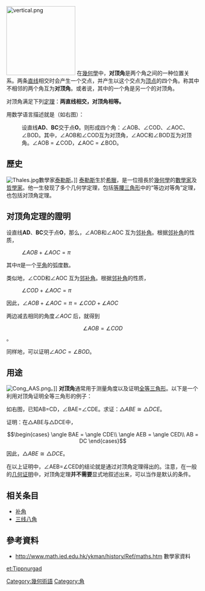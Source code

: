 [[File:vertical.png|180px]]
在[[幾何學|幾何學]]中，'''对顶角'''是两个角之间的一种位置关系。两条[[直线|直线]]相交时会产生一个交点，并产生以这个交点为[[頂點_(幾何)|顶点]]的四个角。称其中不相邻的两个角互为'''对顶角'''。或者说，其中的一个角是另一个的对顶角。

对顶角满足下列[[定理|定理]]：'''两直线相交，对顶角相等。'''

用数学语言描述就是（如右图）：
:设直线'''AD'''、'''BC'''交于点'''O'''。则形成四个角：∠AOB、∠COD、∠AOC、∠BOD。其中，∠AOB和∠COD互为对顶角，∠AOC和∠BOD互为对顶角。∠AOB = ∠COD，∠AOC = ∠BOD。

==歷史==
[[File:Thales.jpg|thumb]]數學家[[泰勒斯|泰勒斯]]。]]
[[泰勒斯|泰勒斯]]生於[[希臘|希臘]]，是一位擅長於[[幾何學|幾何學]]的[[數學家|數學家]]及[[哲學家|哲學家]]。他一生發现了多个几何学定理，包括[[等腰三角形|等腰三角形]]中的“等边对等角”定理，也包括对顶角定理。

==对顶角定理的證明==
设直线'''AD'''、'''BC'''交于点'''O'''，那么，∠AOB和∠AOC 互为[[邻补角|邻补角]]。根据[[邻补角|邻补角]]的性质，
: <math>\angle AOB + \angle AOC = \pi</math>
其中<math>\pi</math>是一个[[平角|平角]]的弧度数。

类似地，∠COD和∠AOC 互为[[邻补角|邻补角]]。根据[[邻补角|邻补角]]的性质，
: <math>\angle COD + \angle AOC = \pi</math>

因此，<math>\angle AOB + \angle AOC = \pi = \angle COD + \angle AOC</math>

两边减去相同的角度<math>\angle AOC</math> 后，就得到
:<math>\angle AOB = \angle COD</math>。

同样地，可以证明<math>\angle AOC = \angle BOD</math>。

==用途==
[[File:Cong_AAS.png|thumb]]。]]
'''对顶角'''通常用于测量角度以及证明[[全等三角形|全等三角形]]。以下是一个利用对顶角证明全等三角形的例子：

如右图，已知AB=CD，∠BAE=∠CDE。求证：<math>\triangle ABE \cong \triangle DCE</math>。

证明：在△ABE与△DCE中，

:<math>\begin{cases}
\angle BAE = \angle CDE\\
\angle AEB = \angle CED\\
AB = DC
\end{cases}</math>

因此，<math>\triangle ABE \cong \triangle DCE</math>。


在以上证明中，∠AEB=∠CED的结论就是通过对顶角定理得出的。注意，在一般的[[证明|几何证明]]中，对顶角定理'''并不需要'''显式地叙述出来，可以当作是默认的条件。

==相关条目==
*[[补角|补角]]
*[[三线八角|三线八角]]

==參考資料==
*http://www.math.ied.edu.hk/ykman/history/Ref/maths.htm {{Wayback|url=http://www.math.ied.edu.hk/ykman/history/Ref/maths.htm |date=20200209070304 }} 數學家資料

[[Category:幾何術語|Category:幾何術語]]
[[Category:角|Category:角]]

[[et:Tippnurgad|et:Tippnurgad]]